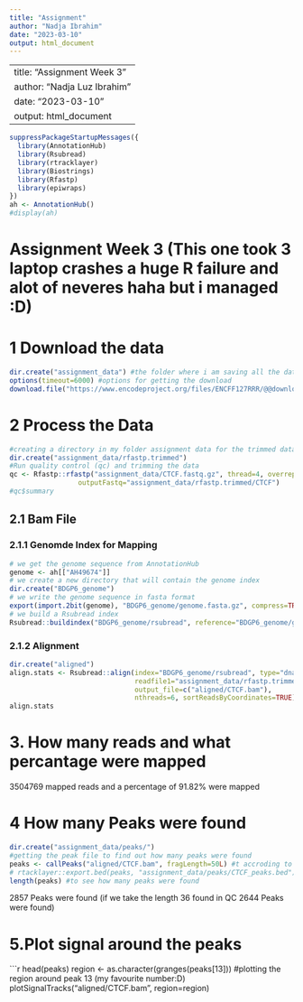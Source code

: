 ```yaml
---
title: "Assignment"
author: "Nadja Ibrahim"
date: "2023-03-10"
output: html_document
---
```


---
title: "Assignment Week 3"
author: "Nadja Luz Ibrahim"
date: "2023-03-10"
output: html_document
---

```r
suppressPackageStartupMessages({
  library(AnnotationHub)
  library(Rsubread)
  library(rtracklayer)
  library(Biostrings)
  library(Rfastp)
  library(epiwraps)
})
ah <- AnnotationHub()
#display(ah)
```

# Assignment Week 3 (This one took 3 laptop crashes a huge R failure and alot of neveres haha but i managed :D)

# 1 Download the data

```r
dir.create("assignment_data") #the folder where i am saving all the data for the assignment 
options(timeout=6000) #options for getting the download
download.file("https://www.encodeproject.org/files/ENCFF127RRR/@@download/ENCFF127RRR.fastq.gz", dest="assignment_data/CTCF.fastq.gz")
```
# 2 Process the Data 

```r
#creating a directory in my folder assignment data for the trimmed data
dir.create("assignment_data/rfastp.trimmed")
#Run quality control (qc) and trimming the data 
qc <- Rfastp::rfastp("assignment_data/CTCF.fastq.gz", thread=4, overrepresentationAnalysis=TRUE,
                 outputFastq="assignment_data/rfastp.trimmed/CTCF")
#qc$summary
```

## 2.1 Bam File
### 2.1.1 Genomde Index for Mapping 
```r
# we get the genome sequence from AnnotationHub
genome <- ah[["AH49674"]]
# we create a new directory that will contain the genome index
dir.create("BDGP6_genome")
# we write the genome sequence in fasta format
export(import.2bit(genome), "BDGP6_genome/genome.fasta.gz", compress=TRUE)
# we build a Rsubread index
Rsubread::buildindex("BDGP6_genome/rsubread", reference="BDGP6_genome/genome.fasta.gz")
```
### 2.1.2 Alignment 

```r
dir.create("aligned") 
align.stats <- Rsubread::align(index="BDGP6_genome/rsubread", type="dna",
                               readfile1="assignment_data/rfastp.trimmed/CTCF_R1.fastq.gz",
                               output_file=c("aligned/CTCF.bam"),
                               nthreads=6, sortReadsByCoordinates=TRUE)
align.stats 
```

# 3. How many reads and what percantage were mapped  
3504769 mapped reads and a percentage of 91.82% were mapped 

# 4 How many Peaks were found 

```r
dir.create("assignment_data/peaks/")
#getting the peak file to find out how many peaks were found
peaks <- callPeaks("aligned/CTCF.bam", fragLength=50L) #t accroding to slack comment use 50 for Frag Length
# rtacklayer::export.bed(peaks, "assignment_data/peaks/CTCF_peaks.bed")
length(peaks) #to see how many peaks were found 
```
2857 Peaks were found (if we take the length 36 found in QC 2644 Peaks were found)

# 5.Plot signal around the peaks

```r
head(peaks)
region <- as.character(granges(peaks[13])) #plotting the region around peak 13 (my favourite number:D) 
plotSignalTracks("aligned/CTCF.bam", region=region)
